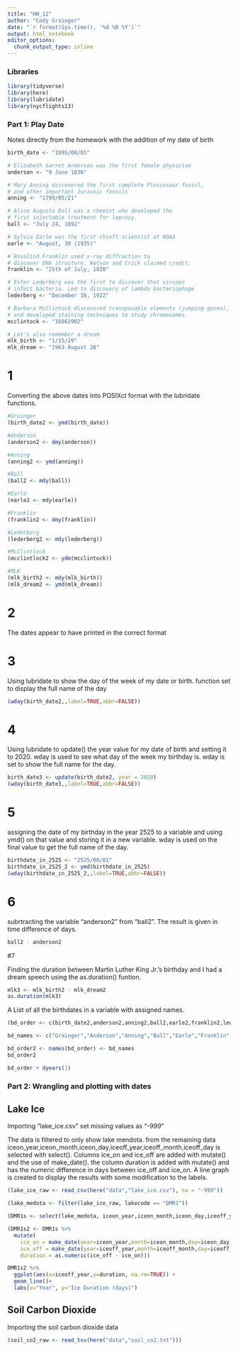 ```yaml
---
title: "HW_12"
author: "Cody Grainger"
date: "`r format(Sys.time(), '%d %B %Y')`"
output: html_notebook
editor_options: 
  chunk_output_type: inline
---
```


### Libraries
```r
library(tidyverse)
library(here)
library(lubridate)
library(nycflights13)
```

### Part 1: Play Date

Notes directly from the homework with the addition of my date of birth
```r
birth_date <- "1995/08/01"

# Elizabeth Garret Anderson was the first female physician
anderson <- "9 June 1836"

# Mary Anning discovered the first complete Plesiosaur fossil, 
# and other important Jurassic fossils
anning <- "1799/05/21"

# Alice Augusta Ball was a chemist who developed the
# first injectable treatment for leprosy.
ball <- "July 24, 1892"

# Sylvia Earle was the first chieft scientist at NOAA
earle <- "August, 30 (1935)"

# Rosalind Franklin used x-ray diffraction to 
# discover DNA structure. Watson and Crick claimed credit.
franklin <- "25th of July, 1920"

# Ester Lederberg was the first to discover that viruses 
# infect bacteria. Led to discovery of lambda bacteriophage
lederberg <- "December 18, 1922"

# Barbara McClintock discovered transposable elements (jumping genes),
# and developed staining techniques to study chromosomes
mcclintock <- "16061902"

# Let's also remember a dream
mlk_birth <- "1/15/29"
mlk_dream <- "1963 August 28"
```

# 1
Converting the above dates into POSIXct format with the lubridate functions.
```r
#Grainger
(birth_date2 <- ymd(birth_date))

#Anderson
(anderson2 <- dmy(anderson))

#Anning
(anning2 <- ymd(anning))

#Ball
(ball2 <- mdy(ball))

#Earle
(earle2 <- mdy(earle))

#Franklin
(franklin2 <- dmy(franklin))

#Lederberg
(lederberg2 <- mdy(lederberg))

#McClintlock
(mcclintlock2 <- ydm(mcclintock))

#MLK
(mlk_birth2 <- mdy(mlk_birth))
(mlk_dream2 <- ymd(mlk_dream))

```
# 2
The dates appear to have printed in the correct format

# 3

Using lubridate to show the day of the week of my date or birth. function set to display the full name of the day
```r
(wday(birth_date2,,label=TRUE,abbr=FALSE))
```

# 4

Using lubridate to update() the year value for my date of birth and setting it to 2020. wday is used to see what day of the week my birthday is. wday is set to show the full name for the day.
```r
birth_date3 <- update(birth_date2, year = 2020)
(wday(birth_date3,,label=TRUE,abbr=FALSE))
```

# 5

assigning the date of my birthday in the year 2525 to a variable and using ymd() on that value and storing it in a new variable. wday is used on the final value to get the full name of the day.
```r
birthdate_in_2525 <- "2525/08/01"
birthdate_in_2525_2 <- ymd(birthdate_in_2525)
(wday(birthdate_in_2525_2,,label=TRUE,abbr=FALSE))
```

# 6
subrtracting the variable "anderson2" from "ball2". The result is given in time difference of days.
```r
ball2 - anderson2
```

#7

Finding the duration between Martin Luther King Jr.'s birthday and I had a dream speech using the as.duration() funtion.
```r
mlk3 <- mlk_birth2 - mlk_dream2
as.duration(mlk3)
```

A List of all the birthdates in a variable with assigned names.

```r
(bd_order <- c(birth_date2,anderson2,anning2,ball2,earle2,franklin2,lederberg2,mcclintlock2,mlk_birth2))

bd_names <- c("Grainger","Anderson","Anning","Ball","Earle","Franklin","Lederberg","McClintlock","King")

bd_order2 <- names(bd_order) <- bd_names
bd_order2

bd_order + dyears(1)
```





### Part 2: Wrangling and plotting with dates

## Lake Ice


Importing "lake_ice.csv"
set missing values as "-999"

The data is filtered to only show lake mendota. from the remaining data iceon_year,iceon_month,iceon_day,iceoff_year,iceoff_month,iceoff_day is selected with select(). Columns ice_on and ice_off are added with mutate() and the use of make_date(). the column duration is added with mutate() and has the numeric difference in days between ice_off and ice_on. A line graph is created to display the results with some modification to the labels.
```r
(lake_ice_raw <- read_csv(here("data","lake_ice.csv"), na = "-999"))

(lake_medota <- filter(lake_ice_raw, lakecode == "DMR1"))

(DMR1s <- select(lake_medota, iceon_year,iceon_month,iceon_day,iceoff_year,iceoff_month,iceoff_day))

(DMR1s2 <- DMR1s %>%
  mutate(
    ice_on = make_date(year=iceon_year,month=iceon_month,day=iceon_day),
    ice_off = make_date(year=iceoff_year,month=iceoff_month,day=iceoff_day),
    duration = as.numeric(ice_off - ice_on)))

DMR1s2 %>%
  ggplot(aes(x=iceoff_year,y=duration, na.rm=TRUE)) +
  geom_line()+
  labs(x="Year", y="Ice Duration (days)")
```



## Soil Carbon Dioxide


Importing the soil carbon dioxide data
```r
(soil_co2_raw <- read_tsv(here("data","soil_co2.txt")))
```

